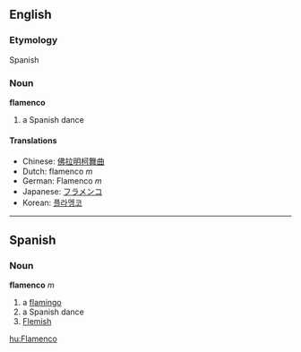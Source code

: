 ==English==
===Etymology===
Spanish

===Noun===
'''flamenco'''

# a Spanish dance

====Translations====
*Chinese: [[佛拉明柯舞曲]]
*Dutch: flamenco ''m''
*German: Flamenco ''m''
*Japanese: [[フラメンコ]]
*Korean: [[플라멩코]]

----
==Spanish==
===Noun===
'''flamenco''' ''m''

# a [[flamingo]]
# a Spanish dance
# [[Flemish]]

[[hu:Flamenco]]